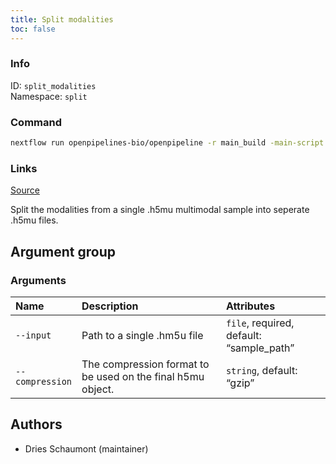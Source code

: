 ```yaml
---
title: Split modalities
toc: false
---
```


::: {.column-margin}

### Info

ID: `split_modalities`  
Namespace: `split`

### Command

```bash
nextflow run openpipelines-bio/openpipeline -r main_build -main-script target/nextflow/split/split_modalities/main.nf --help
```

### Links
[Source](https://github.com/openpipelines-bio/openpipeline/blob/main/src/split/split_modalities){.btn-action .btn-sm .btn-info .btn role="button"}
:::

Split the modalities from a single .h5mu multimodal sample into seperate .h5mu files. 


## Argument group

### Arguments



|Name            |Description                                                 |Attributes                               |
|:---------------|:-----------------------------------------------------------|:----------------------------------------|
|`--input`       |Path to a single .hm5u file                                 |`file`, required, default: "sample_path" |
|`--compression` |The compression format to be used on the final h5mu object. |`string`, default: "gzip"                |

## Authors

 * Dries Schaumont  (maintainer)

